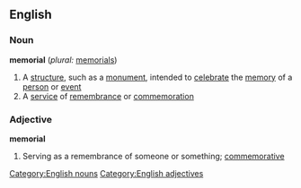 ==English==

===Noun===
'''memorial'''  (''plural:'' [[memorials]])
# A [[structure]], such as a [[monument]], intended to [[celebrate]] the [[memory]] of a [[person]] or [[event]]
# A [[service]] of [[remembrance]] or [[commemoration]]

===Adjective===
'''memorial'''
# Serving as a remembrance of someone or something; [[commemorative]]

[[Category:English nouns]]
[[Category:English adjectives]]